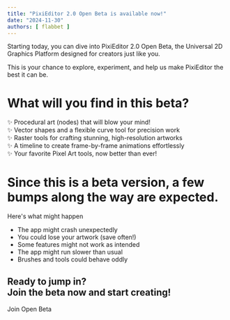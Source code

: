 ```yaml
---
title: "PixiEditor 2.0 Open Beta is available now!"
date: "2024-11-30"
authors: [ flabbet ]
---
```


Starting today, you can dive into PixiEditor 2.0 Open Beta, the Universal 2D Graphics Platform designed for creators just like you. 

This is your chance to explore, experiment, and help us make PixiEditor the best it can be.

# What will you find in this beta?

✨ Procedural art (nodes) that will blow your mind! \
✨ Vector shapes and a flexible curve tool for precision work \
✨ Raster tools for crafting stunning, high-resolution artworks \
✨ A timeline to create frame-by-frame animations effortlessly \
✨ Your favorite Pixel Art tools, now better than ever!

# Since this is a beta version, a few bumps along the way are expected. 

Here's what might happen

* The app might crash unexpectedly
* You could lose your artwork (save often!)
* Some features might not work as intended
* The app might run slower than usual
* Brushes and tools could behave oddly

<div class="flex flex-col items-center">
    <h2 class="text-center">Ready to jump in? <br/> Join the beta now and start creating!</h2>
    <a class="not-prose block w-fit px-button-soft">Join Open Beta</a>
</div>